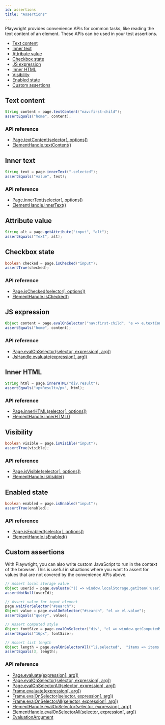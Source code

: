 ```yaml
---
id: assertions
title: "Assertions"
---
```


Playwright provides convenience APIs for common tasks, like reading the text content of an element. These APIs can be used in your test assertions.

- [Text content](#text-content)
- [Inner text](#inner-text)
- [Attribute value](#attribute-value)
- [Checkbox state](#checkbox-state)
- [JS expression](#js-expression)
- [Inner HTML](#inner-html)
- [Visibility](#visibility)
- [Enabled state](#enabled-state)
- [Custom assertions](#custom-assertions)

## Text content

```java
String content = page.textContent("nav:first-child");
assertEquals("home", content);
```

### API reference
- [Page.textContent(selector[, options])](./api/class-page.mdx#page-text-content)
- [ElementHandle.textContent()](./api/class-elementhandle.mdx#element-handle-text-content)

## Inner text

```java
String text = page.innerText(".selected");
assertEquals("value", text);
```

### API reference
- [Page.innerText(selector[, options])](./api/class-page.mdx#page-inner-text)
- [ElementHandle.innerText()](./api/class-elementhandle.mdx#element-handle-inner-text)

## Attribute value

```java
String alt = page.getAttribute("input", "alt");
assertEquals("Text", alt);
```

## Checkbox state

```java
boolean checked = page.isChecked("input");
assertTrue(checked);
```

### API reference
- [Page.isChecked(selector[, options])](./api/class-page.mdx#page-is-checked)
- [ElementHandle.isChecked()](./api/class-elementhandle.mdx#element-handle-is-checked)

## JS expression

```java
Object content = page.evalOnSelector("nav:first-child", "e => e.textContent");
assertEquals("home", content);
```

### API reference
- [Page.evalOnSelector(selector, expression[, arg])](./api/class-page.mdx#page-eval-on-selector)
- [JsHandle.evaluate(expression[, arg])](./api/class-jshandle.mdx#js-handle-evaluate)

## Inner HTML

```java
String html = page.innerHTML("div.result");
assertEquals("<p>Result</p>", html);
```

### API reference
- [Page.innerHTML(selector[, options])](./api/class-page.mdx#page-inner-html)
- [ElementHandle.innerHTML()](./api/class-elementhandle.mdx#element-handle-inner-html)

## Visibility

```java
boolean visible = page.isVisible("input");
assertTrue(visible);
```

### API reference
- [Page.isVisible(selector[, options])](./api/class-page.mdx#page-is-visible)
- [ElementHandle.isVisible()](./api/class-elementhandle.mdx#element-handle-is-visible)

## Enabled state

```java
boolean enabled = page.isEnabled("input");
assertTrue(enabled);
```

### API reference
- [Page.isEnabled(selector[, options])](./api/class-page.mdx#page-is-enabled)
- [ElementHandle.isEnabled()](./api/class-elementhandle.mdx#element-handle-is-enabled)

## Custom assertions

With Playwright, you can also write custom JavaScript to run in the context of the browser. This is useful in situations where you want to assert for values that are not covered by the convenience APIs above.

```java
// Assert local storage value
Object userId = page.evaluate("() => window.localStorage.getItem('userId')");
assertNotNull(userId);

// Assert value for input element
page.waitForSelector("#search");
Object value = page.evalOnSelector("#search", "el => el.value");
assertEquals("query", value);

// Assert computed style
Object fontSize = page.evalOnSelector("div", "el => window.getComputedStyle(el).fontSize");
assertEquals("16px", fontSize);

// Assert list length
Object length = page.evalOnSelectorAll("li.selected",  "items => items.length");
assertEquals(3, length);
```

### API reference
- [Page.evaluate(expression[, arg])](./api/class-page.mdx#page-evaluate)
- [Page.evalOnSelector(selector, expression[, arg])](./api/class-page.mdx#page-eval-on-selector)
- [Page.evalOnSelectorAll(selector, expression[, arg])](./api/class-page.mdx#page-eval-on-selector-all)
- [Frame.evaluate(expression[, arg])](./api/class-frame.mdx#frame-evaluate)
- [Frame.evalOnSelector(selector, expression[, arg])](./api/class-frame.mdx#frame-eval-on-selector)
- [Frame.evalOnSelectorAll(selector, expression[, arg])](./api/class-frame.mdx#frame-eval-on-selector-all)
- [ElementHandle.evalOnSelector(selector, expression[, arg])](./api/class-elementhandle.mdx#element-handle-eval-on-selector)
- [ElementHandle.evalOnSelectorAll(selector, expression[, arg])](./api/class-elementhandle.mdx#element-handle-eval-on-selector-all)
- [EvaluationArgument]

[Browser]: ./api/class-browser.mdx "Browser"
[BrowserContext]: ./api/class-browsercontext.mdx "BrowserContext"
[BrowserType]: ./api/class-browsertype.mdx "BrowserType"
[ConsoleMessage]: ./api/class-consolemessage.mdx "ConsoleMessage"
[Dialog]: ./api/class-dialog.mdx "Dialog"
[Download]: ./api/class-download.mdx "Download"
[ElementHandle]: ./api/class-elementhandle.mdx "ElementHandle"
[FileChooser]: ./api/class-filechooser.mdx "FileChooser"
[Frame]: ./api/class-frame.mdx "Frame"
[JSHandle]: ./api/class-jshandle.mdx "JSHandle"
[Keyboard]: ./api/class-keyboard.mdx "Keyboard"
[Locator]: ./api/class-locator.mdx "Locator"
[Mouse]: ./api/class-mouse.mdx "Mouse"
[Page]: ./api/class-page.mdx "Page"
[Playwright]: ./api/class-playwright.mdx "Playwright"
[PlaywrightException]: ./api/class-playwrightexception.mdx "PlaywrightException"
[Request]: ./api/class-request.mdx "Request"
[Response]: ./api/class-response.mdx "Response"
[Route]: ./api/class-route.mdx "Route"
[Selectors]: ./api/class-selectors.mdx "Selectors"
[TimeoutError]: ./api/class-timeouterror.mdx "TimeoutError"
[Touchscreen]: ./api/class-touchscreen.mdx "Touchscreen"
[Tracing]: ./api/class-tracing.mdx "Tracing"
[Video]: ./api/class-video.mdx "Video"
[WebSocket]: ./api/class-websocket.mdx "WebSocket"
[WebSocketFrame]: ./api/class-websocketframe.mdx "WebSocketFrame"
[Worker]: ./api/class-worker.mdx "Worker"
[Element]: https://developer.mozilla.org/en-US/docs/Web/API/element "Element"
[EvaluationArgument]: ./core-concepts.mdx#evaluation-argument "EvaluationArgument"
[Promise]: https://developer.mozilla.org/en-US/docs/Web/JavaScript/Reference/Global_Objects/Promise "Promise"
[iterator]: https://developer.mozilla.org/en-US/docs/Web/JavaScript/Reference/Iteration_protocols "Iterator"
[origin]: https://developer.mozilla.org/en-US/docs/Glossary/Origin "Origin"
[selector]: https://developer.mozilla.org/en-US/docs/Web/CSS/CSS_Selectors "selector"
[Serializable]: https://developer.mozilla.org/en-US/docs/Web/JavaScript/Reference/Global_Objects/JSON/stringify#Description "Serializable"
[UIEvent.detail]: https://developer.mozilla.org/en-US/docs/Web/API/UIEvent/detail "UIEvent.detail"
[UnixTime]: https://en.wikipedia.org/wiki/Unix_time "Unix Time"
[xpath]: https://developer.mozilla.org/en-US/docs/Web/XPath "xpath"

[boolean]: https://docs.oracle.com/javase/tutorial/java/nutsandbolts/datatypes.html "boolean"
[byte&#91;&#93;]: https://docs.oracle.com/javase/tutorial/java/nutsandbolts/datatypes.html "byte[]"
[Consumer]: https://docs.oracle.com/javase/8/docs/api/java/util/function/Consumer.html "Consumer"
[double]: https://docs.oracle.com/javase/tutorial/java/nutsandbolts/datatypes.html "double"
[InputStream]: https://docs.oracle.com/javase/8/docs/api/java/io/InputStream.html "InputStream"
[int]: https://docs.oracle.com/javase/tutorial/java/nutsandbolts/datatypes.html "int"
[List]: https://docs.oracle.com/javase/8/docs/api/java/util/List.html "List"
[Map]: https://docs.oracle.com/javase/8/docs/api/java/util/Map.html "Map"
[null]: https://docs.oracle.com/javase/specs/jls/se8/html/jls-3.html#jls-3.10.7 "null"
[Object]: https://docs.oracle.com/javase/8/docs/api/java/lang/Object.html "Object"
[Path]: https://docs.oracle.com/javase/8/docs/api/java/nio/file/Path.html "Path"
[Pattern]: https://docs.oracle.com/javase/8/docs/api/java/util/regex/Pattern.html "Pattern"
[Predicate]: https://docs.oracle.com/javase/8/docs/api/java/util/function/Predicate.html "Predicate"
[void]: https://docs.oracle.com/javase/tutorial/java/javaOO/methods.html "void"
[Runnable]: https://docs.oracle.com/javase/8/docs/api/java/lang/Runnable.html "Runnable"
[RuntimeException]: https://docs.oracle.com/javase/8/docs/api/java/lang/RuntimeException.html "RuntimeException"
[String]: https://docs.oracle.com/javase/8/docs/api/java/lang/String.html "String"

[all available image tags]: https://mcr.microsoft.com/v2/playwright/java/tags/list "all available image tags"
[Docker Hub]: https://hub.docker.com/_/microsoft-playwright-java "Docker Hub"
[Dockerfile.focal]: https://github.com/microsoft/playwright-java/blob/master/Dockerfile.focal "Dockerfile.focal"